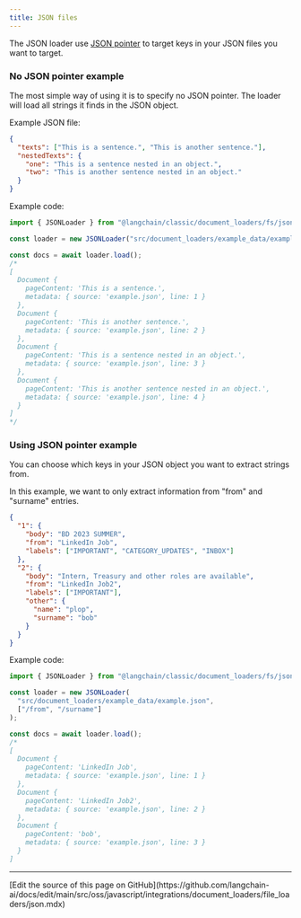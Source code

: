 ```yaml
---
title: JSON files
---
```


The JSON loader use [JSON pointer](https://github.com/janl/node-jsonpointer) to target keys in your JSON files you want to target.

### No JSON pointer example

The most simple way of using it is to specify no JSON pointer.
The loader will load all strings it finds in the JSON object.

Example JSON file:

```json
{
  "texts": ["This is a sentence.", "This is another sentence."],
  "nestedTexts": {
    "one": "This is a sentence nested in an object.",
    "two": "This is another sentence nested in an object."
  }
}
```

Example code:

```typescript
import { JSONLoader } from "@langchain/classic/document_loaders/fs/json";

const loader = new JSONLoader("src/document_loaders/example_data/example.json");

const docs = await loader.load();
/*
[
  Document {
    pageContent: 'This is a sentence.',
    metadata: { source: 'example.json', line: 1 }
  },
  Document {
    pageContent: 'This is another sentence.',
    metadata: { source: 'example.json', line: 2 }
  },
  Document {
    pageContent: 'This is a sentence nested in an object.',
    metadata: { source: 'example.json', line: 3 }
  },
  Document {
    pageContent: 'This is another sentence nested in an object.',
    metadata: { source: 'example.json', line: 4 }
  }
]
*/
```

### Using JSON pointer example

You can choose which keys in your JSON object you want to extract strings from.

In this example, we want to only extract information from "from" and "surname" entries.

```json
{
  "1": {
    "body": "BD 2023 SUMMER",
    "from": "LinkedIn Job",
    "labels": ["IMPORTANT", "CATEGORY_UPDATES", "INBOX"]
  },
  "2": {
    "body": "Intern, Treasury and other roles are available",
    "from": "LinkedIn Job2",
    "labels": ["IMPORTANT"],
    "other": {
      "name": "plop",
      "surname": "bob"
    }
  }
}
```

Example code:

```typescript
import { JSONLoader } from "@langchain/classic/document_loaders/fs/json";

const loader = new JSONLoader(
  "src/document_loaders/example_data/example.json",
  ["/from", "/surname"]
);

const docs = await loader.load();
/*
[
  Document {
    pageContent: 'LinkedIn Job',
    metadata: { source: 'example.json', line: 1 }
  },
  Document {
    pageContent: 'LinkedIn Job2',
    metadata: { source: 'example.json', line: 2 }
  },
  Document {
    pageContent: 'bob',
    metadata: { source: 'example.json', line: 3 }
  }
]
```

---

<Callout icon="pen-to-square" iconType="regular">
  [Edit the source of this page on GitHub](https://github.com/langchain-ai/docs/edit/main/src/oss/javascript/integrations/document_loaders/file_loaders/json.mdx)
</Callout>
